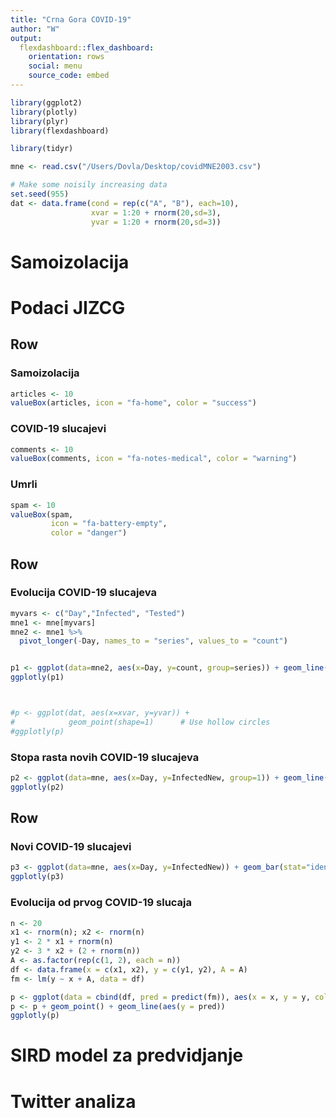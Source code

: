 ```yaml
---
title: "Crna Gora COVID-19"
author: "W"
output: 
  flexdashboard::flex_dashboard:
    orientation: rows
    social: menu
    source_code: embed
---
```


```r
library(ggplot2)
library(plotly)
library(plyr)
library(flexdashboard)

library(tidyr)

mne <- read.csv("/Users/Dovla/Desktop/covidMNE2003.csv")

# Make some noisily increasing data
set.seed(955)
dat <- data.frame(cond = rep(c("A", "B"), each=10),
                  xvar = 1:20 + rnorm(20,sd=3),
                  yvar = 1:20 + rnorm(20,sd=3))
```

Samoizolacija
=======================================================================

Podaci JIZCG
=======================================================================

Row
-----------------------------------------------------------------------

### Samoizolacija

```r
articles <- 10
valueBox(articles, icon = "fa-home", color = "success")
```

### COVID-19 slucajevi

```r
comments <- 10
valueBox(comments, icon = "fa-notes-medical", color = "warning")
```

### Umrli

```r
spam <- 10
valueBox(spam, 
         icon = "fa-battery-empty",
         color = "danger")
```


Row
-----------------------------------------------------------------------

### Evolucija COVID-19 slucajeva 

```r
myvars <- c("Day","Infected", "Tested")
mne1 <- mne[myvars]
mne2 <- mne1 %>%
  pivot_longer(-Day, names_to = "series", values_to = "count")


p1 <- ggplot(data=mne2, aes(x=Day, y=count, group=series)) + geom_line()
ggplotly(p1)



#p <- ggplot(dat, aes(x=xvar, y=yvar)) +
#            geom_point(shape=1)      # Use hollow circles
#ggplotly(p)
```


### Stopa rasta novih COVID-19 slucajeva

```r
p2 <- ggplot(data=mne, aes(x=Day, y=InfectedNew, group=1)) + geom_line()
ggplotly(p2)

```

Row
-----------------------------------------------------------------------

### Novi COVID-19 slucajevi

```r
p3 <- ggplot(data=mne, aes(x=Day, y=InfectedNew)) + geom_bar(stat="identity")
ggplotly(p3)
```

### Evolucija od prvog COVID-19 slucaja

```r
n <- 20
x1 <- rnorm(n); x2 <- rnorm(n)
y1 <- 2 * x1 + rnorm(n)
y2 <- 3 * x2 + (2 + rnorm(n))
A <- as.factor(rep(c(1, 2), each = n))
df <- data.frame(x = c(x1, x2), y = c(y1, y2), A = A)
fm <- lm(y ~ x + A, data = df)

p <- ggplot(data = cbind(df, pred = predict(fm)), aes(x = x, y = y, color = A))
p <- p + geom_point() + geom_line(aes(y = pred))
ggplotly(p)
```

SIRD model za predvidjanje
=======================================================================

Twitter analiza
=======================================================================
